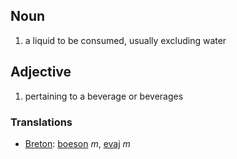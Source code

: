 ==Noun==
# a liquid to be consumed, usually excluding water
==Adjective==
# pertaining to a beverage or beverages

===Translations===
*[[Breton]]: [[boeson]] ''m'', [[evaj]] ''m''